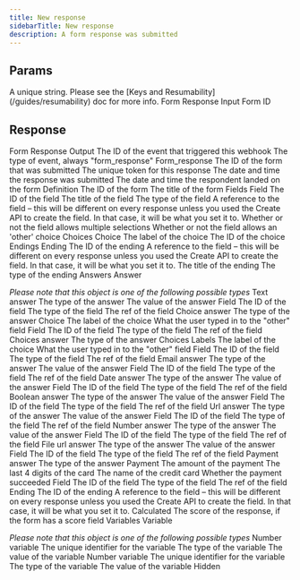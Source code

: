 ```yaml
---
title: New response
sidebarTitle: New response
description: A form response was submitted
---
```

    
## Params
    
<ParamField path="key" type="string" required={true}>
  A unique string. Please see the [Keys and Resumability](/guides/resumability)
  doc for more info.
</ParamField><ParamField path="params" type="object" required={true}>
   Form Response Input
<Expandable title="properties" defaultOpen={true}><ParamField path="form_id" type="string" required={true}>
   Form ID
</ParamField></Expandable></ParamField>

## Response

<ResponseField path="response" type="object" required={true}>
   Form Response Output
<Expandable title="properties" defaultOpen={false}><ResponseField path="event_id" type="string" required={true}>
   The ID of the event that triggered this webhook
</ResponseField><ResponseField path="event_type" type="string" required={true}>
   The type of event, always "form_response"
</ResponseField><ResponseField path="form_response" type="object" required={true}>
   Form_response
<Expandable title="properties" defaultOpen={false}><ResponseField path="form_id" type="string" required={true}>
   The ID of the form that was submitted
</ResponseField><ResponseField path="token" type="string" required={true}>
   The unique token for this response
</ResponseField><ResponseField path="submitted_at" type="string" required={true}>
   The date and time the response was submitted
</ResponseField><ResponseField path="landed_at" type="string" required={true}>
   The date and time the respondent landed on the form
</ResponseField><ResponseField path="definition" type="object" required={true}>
   Definition
<Expandable title="properties" defaultOpen={false}><ResponseField path="id" type="string" required={true}>
   The ID of the form
</ResponseField><ResponseField path="title" type="string" required={true}>
   The title of the form
</ResponseField><ResponseField path="fields" type="array" required={true}>
   Fields
<Expandable title="items" defaultOpen={false}><ResponseField path="fields[n]" type="object" required={true}>
   Field
<Expandable title="properties" defaultOpen={false}><ResponseField path="id" type="string" required={true}>
   The ID of the field
</ResponseField><ResponseField path="title" type="string" required={true}>
   The title of the field
</ResponseField><ResponseField path="type" type="string" required={true}>
   The type of the field
</ResponseField><ResponseField path="ref" type="string" required={true}>
   A reference to the field – this will be different on every response unless you used the Create API to create the field. In that case, it will be what you set it to.
</ResponseField><ResponseField path="allow_multiple_selections" type="boolean" required={false}>
   Whether or not the field allows multiple selections
</ResponseField><ResponseField path="allow_other_choice" type="boolean" required={false}>
   Whether or not the field allows an 'other' choice
</ResponseField><ResponseField path="choices" type="array" required={false}>
   Choices
<Expandable title="items" defaultOpen={false}><ResponseField path="choices[n]" type="object" required={false}>
   Choice
<Expandable title="properties" defaultOpen={false}><ResponseField path="label" type="string" required={true}>
   The label of the choice
</ResponseField><ResponseField path="id" type="string" required={true}>
   The ID of the choice
</ResponseField></Expandable></ResponseField></Expandable></ResponseField></Expandable></ResponseField></Expandable></ResponseField><ResponseField path="endings" type="array" required={false}>
   Endings
<Expandable title="items" defaultOpen={false}><ResponseField path="endings[n]" type="object" required={false}>
   Ending
<Expandable title="properties" defaultOpen={false}><ResponseField path="id" type="string" required={true}>
   The ID of the ending
</ResponseField><ResponseField path="ref" type="string" required={true}>
   A reference to the field – this will be different on every response unless you used the Create API to create the field. In that case, it will be what you set it to.
</ResponseField><ResponseField path="title" type="string" required={true}>
   The title of the ending
</ResponseField><ResponseField path="type" type="string" required={true}>
   The type of the ending
</ResponseField></Expandable></ResponseField></Expandable></ResponseField></Expandable></ResponseField><ResponseField path="answers" type="array" required={true}>
   Answers
<Expandable title="items" defaultOpen={false}><ResponseField path="answers[n]" type="object" required={true}>
   Answer

*Please note that this object is one of the following possible types*
<Expandable title="possible types for answers[n]" defaultOpen={false}><ResponseField path="Textanswer" type="object" required={false}>
   Text answer
<Expandable title="properties" defaultOpen={false}><ResponseField path="type" type="string" required={true}>
   The type of the answer
</ResponseField><ResponseField path="text" type="string" required={true}>
   The value of the answer
</ResponseField><ResponseField path="field" type="object" required={true}>
   Field
<Expandable title="properties" defaultOpen={false}><ResponseField path="id" type="string" required={true}>
   The ID of the field
</ResponseField><ResponseField path="type" type="string" required={true}>
   The type of the field
</ResponseField><ResponseField path="ref" type="string" required={false}>
   The ref of the field
</ResponseField></Expandable></ResponseField></Expandable></ResponseField><ResponseField path="Choiceanswer" type="object" required={false}>
   Choice answer
<Expandable title="properties" defaultOpen={false}><ResponseField path="type" type="string" required={true}>
   The type of the answer
</ResponseField><ResponseField path="choice" type="object" required={true}>
   Choice
<Expandable title="properties" defaultOpen={false}><ResponseField path="label" type="string" required={false}>
   The label of the choice
</ResponseField><ResponseField path="other" type="string" required={false}>
   What the user typed in to the "other" field
</ResponseField></Expandable></ResponseField><ResponseField path="field" type="object" required={true}>
   Field
<Expandable title="properties" defaultOpen={false}><ResponseField path="id" type="string" required={true}>
   The ID of the field
</ResponseField><ResponseField path="type" type="string" required={true}>
   The type of the field
</ResponseField><ResponseField path="ref" type="string" required={false}>
   The ref of the field
</ResponseField></Expandable></ResponseField></Expandable></ResponseField><ResponseField path="Choicesanswer" type="object" required={false}>
   Choices answer
<Expandable title="properties" defaultOpen={false}><ResponseField path="type" type="string" required={true}>
   The type of the answer
</ResponseField><ResponseField path="choices" type="object" required={true}>
   Choices
<Expandable title="properties" defaultOpen={false}><ResponseField path="labels" type="array" required={true}>
   Labels
<Expandable title="items" defaultOpen={false}><ResponseField path="labels[n]" type="string" required={true}>
   The label of the choice
</ResponseField></Expandable></ResponseField><ResponseField path="other" type="string" required={false}>
   What the user typed in to the "other" field
</ResponseField></Expandable></ResponseField><ResponseField path="field" type="object" required={true}>
   Field
<Expandable title="properties" defaultOpen={false}><ResponseField path="id" type="string" required={true}>
   The ID of the field
</ResponseField><ResponseField path="type" type="string" required={true}>
   The type of the field
</ResponseField><ResponseField path="ref" type="string" required={false}>
   The ref of the field
</ResponseField></Expandable></ResponseField></Expandable></ResponseField><ResponseField path="Emailanswer" type="object" required={false}>
   Email answer
<Expandable title="properties" defaultOpen={false}><ResponseField path="type" type="string" required={true}>
   The type of the answer
</ResponseField><ResponseField path="email" type="string" required={true}>
   The value of the answer
</ResponseField><ResponseField path="field" type="object" required={true}>
   Field
<Expandable title="properties" defaultOpen={false}><ResponseField path="id" type="string" required={true}>
   The ID of the field
</ResponseField><ResponseField path="type" type="string" required={true}>
   The type of the field
</ResponseField><ResponseField path="ref" type="string" required={false}>
   The ref of the field
</ResponseField></Expandable></ResponseField></Expandable></ResponseField><ResponseField path="Dateanswer" type="object" required={false}>
   Date answer
<Expandable title="properties" defaultOpen={false}><ResponseField path="type" type="string" required={true}>
   The type of the answer
</ResponseField><ResponseField path="date" type="string" required={true}>
   The value of the answer
</ResponseField><ResponseField path="field" type="object" required={true}>
   Field
<Expandable title="properties" defaultOpen={false}><ResponseField path="id" type="string" required={true}>
   The ID of the field
</ResponseField><ResponseField path="type" type="string" required={true}>
   The type of the field
</ResponseField><ResponseField path="ref" type="string" required={false}>
   The ref of the field
</ResponseField></Expandable></ResponseField></Expandable></ResponseField><ResponseField path="Booleananswer" type="object" required={false}>
   Boolean answer
<Expandable title="properties" defaultOpen={false}><ResponseField path="type" type="string" required={true}>
   The type of the answer
</ResponseField><ResponseField path="boolean" type="boolean" required={true}>
   The value of the answer
</ResponseField><ResponseField path="field" type="object" required={true}>
   Field
<Expandable title="properties" defaultOpen={false}><ResponseField path="id" type="string" required={true}>
   The ID of the field
</ResponseField><ResponseField path="type" type="string" required={true}>
   The type of the field
</ResponseField><ResponseField path="ref" type="string" required={false}>
   The ref of the field
</ResponseField></Expandable></ResponseField></Expandable></ResponseField><ResponseField path="Urlanswer" type="object" required={false}>
   Url answer
<Expandable title="properties" defaultOpen={false}><ResponseField path="type" type="string" required={true}>
   The type of the answer
</ResponseField><ResponseField path="url" type="string" required={true}>
   The value of the answer
</ResponseField><ResponseField path="field" type="object" required={true}>
   Field
<Expandable title="properties" defaultOpen={false}><ResponseField path="id" type="string" required={true}>
   The ID of the field
</ResponseField><ResponseField path="type" type="string" required={true}>
   The type of the field
</ResponseField><ResponseField path="ref" type="string" required={false}>
   The ref of the field
</ResponseField></Expandable></ResponseField></Expandable></ResponseField><ResponseField path="Numberanswer" type="object" required={false}>
   Number answer
<Expandable title="properties" defaultOpen={false}><ResponseField path="type" type="string" required={true}>
   The type of the answer
</ResponseField><ResponseField path="number" type="number" required={true}>
   The value of the answer
</ResponseField><ResponseField path="field" type="object" required={true}>
   Field
<Expandable title="properties" defaultOpen={false}><ResponseField path="id" type="string" required={true}>
   The ID of the field
</ResponseField><ResponseField path="type" type="string" required={true}>
   The type of the field
</ResponseField><ResponseField path="ref" type="string" required={false}>
   The ref of the field
</ResponseField></Expandable></ResponseField></Expandable></ResponseField><ResponseField path="Fileurlanswer" type="object" required={false}>
   File url answer
<Expandable title="properties" defaultOpen={false}><ResponseField path="type" type="string" required={true}>
   The type of the answer
</ResponseField><ResponseField path="file_url" type="string" required={true}>
   The value of the answer
</ResponseField><ResponseField path="field" type="object" required={true}>
   Field
<Expandable title="properties" defaultOpen={false}><ResponseField path="id" type="string" required={true}>
   The ID of the field
</ResponseField><ResponseField path="type" type="string" required={true}>
   The type of the field
</ResponseField><ResponseField path="ref" type="string" required={false}>
   The ref of the field
</ResponseField></Expandable></ResponseField></Expandable></ResponseField><ResponseField path="Paymentanswer" type="object" required={false}>
   Payment answer
<Expandable title="properties" defaultOpen={false}><ResponseField path="type" type="string" required={true}>
   The type of the answer
</ResponseField><ResponseField path="payment" type="object" required={true}>
   Payment
<Expandable title="properties" defaultOpen={false}><ResponseField path="amount" type="number" required={true}>
   The amount of the payment
</ResponseField><ResponseField path="last4" type="string" required={true}>
   The last 4 digits of the card
</ResponseField><ResponseField path="name" type="string" required={true}>
   The name of the credit card
</ResponseField><ResponseField path="success" type="boolean" required={true}>
   Whether the payment succeeded
</ResponseField></Expandable></ResponseField><ResponseField path="field" type="object" required={true}>
   Field
<Expandable title="properties" defaultOpen={false}><ResponseField path="id" type="string" required={true}>
   The ID of the field
</ResponseField><ResponseField path="type" type="string" required={true}>
   The type of the field
</ResponseField><ResponseField path="ref" type="string" required={false}>
   The ref of the field
</ResponseField></Expandable></ResponseField></Expandable></ResponseField></Expandable></ResponseField></Expandable></ResponseField><ResponseField path="ending" type="object" required={true}>
   Ending
<Expandable title="properties" defaultOpen={false}><ResponseField path="id" type="string" required={true}>
   The ID of the ending
</ResponseField><ResponseField path="ref" type="string" required={true}>
   A reference to the field – this will be different on every response unless you used the Create API to create the field. In that case, it will be what you set it to.
</ResponseField></Expandable></ResponseField><ResponseField path="calculated" type="object" required={false}>
   Calculated
<Expandable title="properties" defaultOpen={false}><ResponseField path="score" type="number" required={true}>
   The score of the response, if the form has a score field
</ResponseField></Expandable></ResponseField><ResponseField path="variables" type="array" required={false}>
   Variables
<Expandable title="items" defaultOpen={false}><ResponseField path="variables[n]" type="object" required={false}>
   Variable

*Please note that this object is one of the following possible types*
<Expandable title="possible types for variables[n]" defaultOpen={false}><ResponseField path="Numbervariable" type="object" required={false}>
   Number variable
<Expandable title="properties" defaultOpen={false}><ResponseField path="key" type="string" required={true}>
   The unique identifier for the variable
</ResponseField><ResponseField path="type" type="string" required={true}>
   The type of the variable
</ResponseField><ResponseField path="text" type="string" required={true}>
   The value of the variable
</ResponseField></Expandable></ResponseField><ResponseField path="Numbervariable" type="object" required={false}>
   Number variable
<Expandable title="properties" defaultOpen={false}><ResponseField path="key" type="string" required={true}>
   The unique identifier for the variable
</ResponseField><ResponseField path="type" type="string" required={true}>
   The type of the variable
</ResponseField><ResponseField path="number" type="number" required={true}>
   The value of the variable
</ResponseField></Expandable></ResponseField></Expandable></ResponseField></Expandable></ResponseField><ResponseField path="hidden" type="object" required={false}>
   Hidden
<Expandable title="properties" defaultOpen={false}></Expandable></ResponseField></Expandable></ResponseField></Expandable></ResponseField>